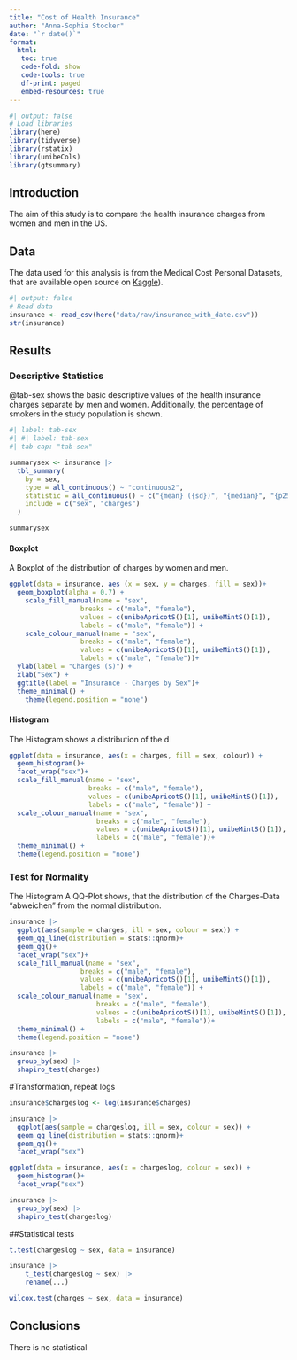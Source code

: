 ```yaml
---
title: "Cost of Health Insurance"
author: "Anna-Sophia Stocker"
date: "`r date()`"
format: 
  html:
   toc: true
   code-fold: show
   code-tools: true
   df-print: paged
   embed-resources: true
---
```


```r
#| output: false
# Load libraries
library(here)
library(tidyverse)
library(rstatix)
library(unibeCols)
library(gtsummary)
```

## Introduction

The aim of this study is to compare the health insurance charges from women and men in the US. 

## Data

The data used for this analysis is from the Medical Cost Personal Datasets, that are available open source on [Kaggle](https://www.kaggle.com/datasets/mirichoi0218/insurance?resource=download)). 

```r
#| output: false
# Read data
insurance <- read_csv(here("data/raw/insurance_with_date.csv"))
str(insurance)
```

## Results
### Descriptive Statistics
@tab-sex shows the basic descriptive values of the health insurance charges separate by men and women. Additionally, the percentage of smokers in the study population is shown. 

```r
#| label: tab-sex
#| #| label: tab-sex
#| tab-cap: "tab-sex"

summarysex <- insurance |> 
  tbl_summary(
    by = sex, 
    type = all_continuous() ~ "continuous2",
    statistic = all_continuous() ~ c("{mean} ({sd})", "{median}", "{p25}, {p75}", "{min}", "{max}"),
    include = c("sex", "charges")
  )

summarysex
```

#### Boxplot

A Boxplot of the distribution of charges by women and men. 

```r
ggplot(data = insurance, aes (x = sex, y = charges, fill = sex))+
  geom_boxplot(alpha = 0.7) +
    scale_fill_manual(name = "sex",
                  breaks = c("male", "female"),
                  values = c(unibeApricotS()[1], unibeMintS()[1]),
                  labels = c("male", "female")) +
    scale_colour_manual(name = "sex",
                  breaks = c("male", "female"),
                  values = c(unibeApricotS()[1], unibeMintS()[1]),
                  labels = c("male", "female"))+
  ylab(label = "Charges ($)") +
  xlab("Sex") +
  ggtitle(label = "Insurance - Charges by Sex")+
  theme_minimal() + 
    theme(legend.position = "none")
```

#### Histogram

The Histogram shows a distribution of the d

```r
ggplot(data = insurance, aes(x = charges, fill = sex, colour)) +
  geom_histogram()+
  facet_wrap("sex")+
  scale_fill_manual(name = "sex",
                    breaks = c("male", "female"),
                    values = c(unibeApricotS()[1], unibeMintS()[1]),
                    labels = c("male", "female")) +
  scale_colour_manual(name = "sex",
                      breaks = c("male", "female"),
                      values = c(unibeApricotS()[1], unibeMintS()[1]),
                      labels = c("male", "female"))+
  theme_minimal() + 
  theme(legend.position = "none")
```

### Test for Normality
The Histogram
A QQ-Plot shows, that the distribution of the Charges-Data "abweichen" from the normal distribution.

```r
insurance |>
  ggplot(aes(sample = charges, ill = sex, colour = sex)) +
  geom_qq_line(distribution = stats::qnorm)+
  geom_qq()+
  facet_wrap("sex")+
  scale_fill_manual(name = "sex",
                  breaks = c("male", "female"),
                  values = c(unibeApricotS()[1], unibeMintS()[1]),
                  labels = c("male", "female")) +
  scale_colour_manual(name = "sex",
                      breaks = c("male", "female"),
                      values = c(unibeApricotS()[1], unibeMintS()[1]),
                      labels = c("male", "female"))+
  theme_minimal() + 
  theme(legend.position = "none")
```

```r
insurance |>
  group_by(sex) |>
  shapiro_test(charges) 
```

#Transformation, repeat logs

```r
insurance$chargeslog <- log(insurance$charges)
```

```r
insurance |>
  ggplot(aes(sample = chargeslog, ill = sex, colour = sex)) +
  geom_qq_line(distribution = stats::qnorm)+
  geom_qq()+
  facet_wrap("sex")
```

```r
ggplot(data = insurance, aes(x = chargeslog, colour = sex)) +
  geom_histogram()+
  facet_wrap("sex")
```

```r
insurance |>
  group_by(sex) |> 
  shapiro_test(chargeslog)
```

##Statistical tests

```r
t.test(chargeslog ~ sex, data = insurance)

insurance |>
    t_test(chargeslog ~ sex) |>
    rename(...)
```

```r
wilcox.test(charges ~ sex, data = insurance)

```

## Conclusions

There is no statistical
